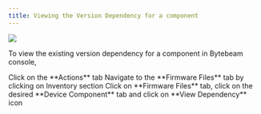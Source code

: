 ```yaml
---
title: Viewing the Version Dependency for a component
---
```


![](https://usercontent.clueso.io/1f4455e0-789e-4beb-8cd9-4dac96bc47e4/a899a100-180f-45fd-8777-8f33d2b32b2c/2239feb2-dc6e-480b-ad2e-6307786d5f37/images/d76d13ee-ea21-4309-b568-a89b704e2a3e.gif)

To view the existing version dependency for a component in Bytebeam console,

<Steps>
  <Step title="Access Actions Tab">
    Click on the **Actions** tab
  </Step>
  <Step title="Go to Inventory Tab and Access Firmware Files Tab">
    Navigate to the **Firmware Files** tab by clicking on Inventory section
  </Step>
  <Step title="Go to the desired Device Component Tab and Initiate Upload">
    Click on **Firmware Files** tab, click on the desired **Device Component** tab and click on **View Dependency** icon
</Step>
</Steps>